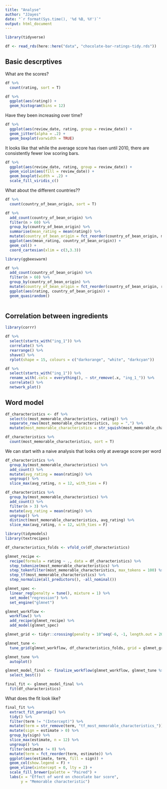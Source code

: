 ```yaml
---
title: "Analyse"
author: "JJayes"
date: "`r format(Sys.time(), '%d %B, %Y')`"
output: html_document
---
```


```r
library(tidyverse)

df <- read_rds(here::here("data", "chocolate-bar-ratings-tidy.rds"))
```

## Basic descrptives

What are the scores?

```r
df %>% 
  count(rating, sort = T)

df %>% 
  ggplot(aes(rating)) +
  geom_histogram(bins = 12)
```

Have they been increasing over time?

```r
df %>%
  ggplot(aes(review_date, rating, group = review_date)) +
  geom_jitter(alpha = .2) +
  geom_boxplot(varwidth = TRUE)
```

It looks like that while the average score has risen until 2010, there are consistently fewer low scoring bars.

```r
df %>%
  ggplot(aes(review_date, rating, group = review_date)) +
  geom_violin(aes(fill = review_date)) +
  geom_boxplot(width = .2) +
  scale_fill_viridis_c()
```

What about the different countries??

```r
df %>% 
  count(country_of_bean_origin, sort = T)

df %>% 
  add_count(country_of_bean_origin) %>% 
  filter(n > 60) %>% 
  group_by(country_of_bean_origin) %>% 
  summarise(mean_rating = mean(rating)) %>% 
  mutate(country_of_bean_origin = fct_reorder(country_of_bean_origin, mean_rating)) %>% 
  ggplot(aes(mean_rating, country_of_bean_origin)) +
  geom_col() +
  coord_cartesian(xlim = c(3,3.3))
```


```r
library(ggbeeswarm)

df %>% 
  add_count(country_of_bean_origin) %>% 
  filter(n > 60) %>% 
  group_by(country_of_bean_origin) %>% 
  mutate(country_of_bean_origin = fct_reorder(country_of_bean_origin, rating, .fun = mean)) %>% 
  ggplot(aes(rating, country_of_bean_origin)) +
  geom_quasirandom()
  
```


## Correlation between ingredients

```r
library(corrr)

df %>%
  select(starts_with("ing_1")) %>%
  correlate() %>%
  rearrange() %>%
  shave() %>%
  rplot(shape = 15, colours = c("darkorange", "white", "darkcyan")) 

df %>%
  select(starts_with("ing_1")) %>%
  rename_with(.cols = everything(), ~ str_remove(.x, "ing_1_")) %>% 
  correlate() %>% 
  network_plot()
```


## Word model

```r
df_characteristics <- df %>% 
  select(c(most_memorable_characteristics, rating)) %>% 
  separate_rows(most_memorable_characteristics, sep = ",") %>% 
  mutate(most_memorable_characteristics = str_squish(most_memorable_characteristics))
```

```r
df_characteristics %>% 
  count(most_memorable_characteristics, sort = T)
```

We can start with a naive analysis that looks only at average score per word

```r
df_characteristics %>% 
  group_by(most_memorable_characteristics) %>% 
  add_count() %>% 
  mutate(avg_rating = mean(rating)) %>% 
  ungroup() %>% 
  slice_max(avg_rating, n = 12, with_ties = F)

df_characteristics %>% 
  group_by(most_memorable_characteristics) %>% 
  add_count() %>% 
  filter(n > 3) %>% 
  mutate(avg_rating = mean(rating)) %>% 
  ungroup() %>% 
  distinct(most_memorable_characteristics, avg_rating) %>% 
  slice_max(avg_rating, n = 12, with_ties = F)
```


```r
library(tidymodels)
library(textrecipes)

df_characteristics_folds <- vfold_cv(df_characteristics)

glmnet_recipe <- 
  recipe(formula = rating ~ ., data = df_characteristics) %>% 
  step_tokenize(most_memorable_characteristics) %>% 
  step_tokenfilter(most_memorable_characteristics, max_tokens = 100) %>% 
  step_tf(most_memorable_characteristics) %>% 
  step_normalize(all_predictors(), -all_nominal()) 

glmnet_spec <- 
  linear_reg(penalty = tune(), mixture = 1) %>% 
  set_mode("regression") %>% 
  set_engine("glmnet") 

glmnet_workflow <- 
  workflow() %>% 
  add_recipe(glmnet_recipe) %>% 
  add_model(glmnet_spec) 

glmnet_grid <- tidyr::crossing(penalty = 10^seq(-6, -1, length.out = 20)) 

glmnet_tune <- 
  tune_grid(glmnet_workflow, df_characteristics_folds, grid = glmnet_grid)

glmnet_tune %>% 
  autoplot()

glmnet_model_final <- finalize_workflow(glmnet_workflow, glmnet_tune %>% 
  select_best())

final_fit <- glmnet_model_final %>% 
  fit(df_characteristics)
```


What does the fit look like?

```r
final_fit %>%
  extract_fit_parsnip() %>%
  tidy() %>%
  filter(term != "(Intercept)") %>%
  mutate(term = str_remove(term, "tf_most_memorable_characteristics_")) %>%
  mutate(sign = estimate > 0) %>%
  group_by(sign) %>%
  slice_max(estimate, n = 12) %>%
  ungroup() %>%
  filter(estimate != 0) %>%
  mutate(term = fct_reorder(term, estimate)) %>%
  ggplot(aes(estimate, term, fill = sign)) +
  geom_col(show.legend = F) +
  geom_vline(xintercept = 0, lty = 2) +
  scale_fill_brewer(palette = "Paired") +
  labs(x = "Effect of word on chocolate bar score",
       y = "Memorable characteristic")
```

